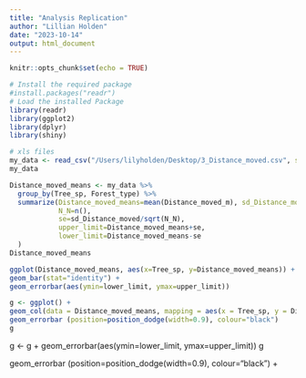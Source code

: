 ```yaml
---
title: "Analysis Replication"
author: "Lillian Holden"
date: "2023-10-14"
output: html_document
---
```


```r
knitr::opts_chunk$set(echo = TRUE)
```

```r
# Install the required package
#install.packages("readr")
# Load the installed Package
library(readr)
library(ggplot2)
library(dplyr)
library(shiny)
```

```r
# xls files
my_data <- read_csv("/Users/lilyholden/Desktop/3_Distance_moved.csv", show_col_types = TRUE)
my_data
```
```r
Distance_moved_means <- my_data %>%  
  group_by(Tree_sp, Forest_type) %>%  
  summarize(Distance_moved_means=mean(Distance_moved_m), sd_Distance_moved=sd(Distance_moved_m),  
            N_N=n(),  
            se=sd_Distance_moved/sqrt(N_N),  
            upper_limit=Distance_moved_means+se,  
            lower_limit=Distance_moved_means-se
  )  
Distance_moved_means
```


```r
ggplot(Distance_moved_means, aes(x=Tree_sp, y=Distance_moved_means)) +  
geom_bar(stat="identity") +  
geom_errorbar(aes(ymin=lower_limit, ymax=upper_limit))
```



```r
g <- ggplot() + 
geom_col(data = Distance_moved_means, mapping = aes(x = Tree_sp, y = Distance_moved_means, group = , fill = Forest_type), colour = "black", position = "dodge") +
geom_errorbar (position=position_dodge(width=0.9), colour="black")
g
```
g <- g + geom_errorbar(aes(ymin=lower_limit, ymax=upper_limit))
g

geom_errorbar (position=position_dodge(width=0.9), colour="black") +